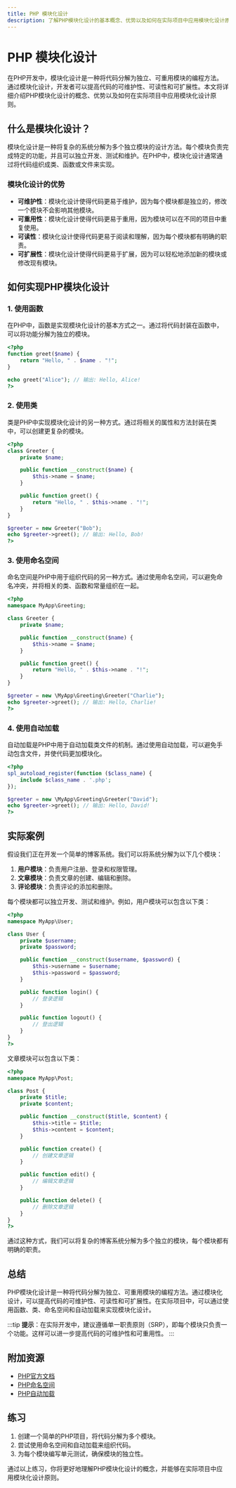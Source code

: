 ```yaml
---
title: PHP 模块化设计
description: 了解PHP模块化设计的基本概念、优势以及如何在实际项目中应用模块化设计原则。
---
```


# PHP 模块化设计

在PHP开发中，模块化设计是一种将代码分解为独立、可重用模块的编程方法。通过模块化设计，开发者可以提高代码的可维护性、可读性和可扩展性。本文将详细介绍PHP模块化设计的概念、优势以及如何在实际项目中应用模块化设计原则。

## 什么是模块化设计？

模块化设计是一种将复杂的系统分解为多个独立模块的设计方法。每个模块负责完成特定的功能，并且可以独立开发、测试和维护。在PHP中，模块化设计通常通过将代码组织成类、函数或文件来实现。

### 模块化设计的优势

- **可维护性**：模块化设计使得代码更易于维护，因为每个模块都是独立的，修改一个模块不会影响其他模块。
- **可重用性**：模块化设计使得代码更易于重用，因为模块可以在不同的项目中重复使用。
- **可读性**：模块化设计使得代码更易于阅读和理解，因为每个模块都有明确的职责。
- **可扩展性**：模块化设计使得代码更易于扩展，因为可以轻松地添加新的模块或修改现有模块。

## 如何实现PHP模块化设计

### 1. 使用函数

在PHP中，函数是实现模块化设计的基本方式之一。通过将代码封装在函数中，可以将功能分解为独立的模块。

```php
<?php
function greet($name) {
    return "Hello, " . $name . "!";
}

echo greet("Alice"); // 输出: Hello, Alice!
?>
```

### 2. 使用类

类是PHP中实现模块化设计的另一种方式。通过将相关的属性和方法封装在类中，可以创建更复杂的模块。

```php
<?php
class Greeter {
    private $name;

    public function __construct($name) {
        $this->name = $name;
    }

    public function greet() {
        return "Hello, " . $this->name . "!";
    }
}

$greeter = new Greeter("Bob");
echo $greeter->greet(); // 输出: Hello, Bob!
?>
```

### 3. 使用命名空间

命名空间是PHP中用于组织代码的另一种方式。通过使用命名空间，可以避免命名冲突，并将相关的类、函数和常量组织在一起。

```php
<?php
namespace MyApp\Greeting;

class Greeter {
    private $name;

    public function __construct($name) {
        $this->name = $name;
    }

    public function greet() {
        return "Hello, " . $this->name . "!";
    }
}

$greeter = new \MyApp\Greeting\Greeter("Charlie");
echo $greeter->greet(); // 输出: Hello, Charlie!
?>
```

### 4. 使用自动加载

自动加载是PHP中用于自动加载类文件的机制。通过使用自动加载，可以避免手动包含文件，并使代码更加模块化。

```php
<?php
spl_autoload_register(function ($class_name) {
    include $class_name . '.php';
});

$greeter = new \MyApp\Greeting\Greeter("David");
echo $greeter->greet(); // 输出: Hello, David!
?>
```

## 实际案例

假设我们正在开发一个简单的博客系统。我们可以将系统分解为以下几个模块：

1. **用户模块**：负责用户注册、登录和权限管理。
2. **文章模块**：负责文章的创建、编辑和删除。
3. **评论模块**：负责评论的添加和删除。

每个模块都可以独立开发、测试和维护。例如，用户模块可以包含以下类：

```php
<?php
namespace MyApp\User;

class User {
    private $username;
    private $password;

    public function __construct($username, $password) {
        $this->username = $username;
        $this->password = $password;
    }

    public function login() {
        // 登录逻辑
    }

    public function logout() {
        // 登出逻辑
    }
}
?>
```

文章模块可以包含以下类：

```php
<?php
namespace MyApp\Post;

class Post {
    private $title;
    private $content;

    public function __construct($title, $content) {
        $this->title = $title;
        $this->content = $content;
    }

    public function create() {
        // 创建文章逻辑
    }

    public function edit() {
        // 编辑文章逻辑
    }

    public function delete() {
        // 删除文章逻辑
    }
}
?>
```

通过这种方式，我们可以将复杂的博客系统分解为多个独立的模块，每个模块都有明确的职责。

## 总结

PHP模块化设计是一种将代码分解为独立、可重用模块的编程方法。通过模块化设计，可以提高代码的可维护性、可读性和可扩展性。在实际项目中，可以通过使用函数、类、命名空间和自动加载来实现模块化设计。

:::tip
**提示**：在实际开发中，建议遵循单一职责原则（SRP），即每个模块只负责一个功能。这样可以进一步提高代码的可维护性和可重用性。
:::

## 附加资源

- [PHP官方文档](https://www.php.net/manual/en/)
- [PHP命名空间](https://www.php.net/manual/en/language.namespaces.php)
- [PHP自动加载](https://www.php.net/manual/en/language.oop5.autoload.php)

## 练习

1. 创建一个简单的PHP项目，将代码分解为多个模块。
2. 尝试使用命名空间和自动加载来组织代码。
3. 为每个模块编写单元测试，确保模块的独立性。

通过以上练习，你将更好地理解PHP模块化设计的概念，并能够在实际项目中应用模块化设计原则。